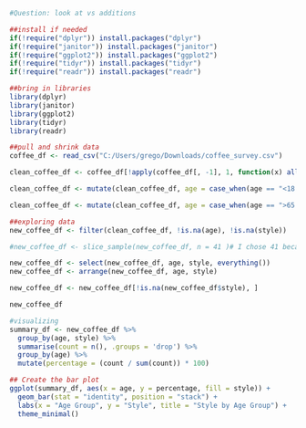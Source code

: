 ```r
#Question: look at vs additions

##install if needed
if(!require("dplyr")) install.packages("dplyr")
if(!require("janitor")) install.packages("janitor")
if(!require("ggplot2")) install.packages("ggplot2")
if(!require("tidyr")) install.packages("tidyr")
if(!require("readr")) install.packages("readr")

##bring in libraries
library(dplyr)
library(janitor)
library(ggplot2)
library(tidyr)
library(readr)

##pull and shrink data
coffee_df <- read_csv("C:/Users/grego/Downloads/coffee_survey.csv")

clean_coffee_df <- coffee_df[!apply(coffee_df[, -1], 1, function(x) all(is.na(x))), ] #remove data if everything is NA

clean_coffee_df <- mutate(clean_coffee_df, age = case_when(age == "<18 years old" ~ "0-17 years old", TRUE ~ age)) # Make <18 properly alphabetized

clean_coffee_df <- mutate(clean_coffee_df, age = case_when(age == ">65 years old" ~ "65+ years old", TRUE ~ age)) # Make <18 properly alphabetized

##exploring data
new_coffee_df <- filter(clean_coffee_df, !is.na(age), !is.na(style))

#new_coffee_df <- slice_sample(new_coffee_df, n = 41 )# I chose 41 because that is the max rows visible on my screen

new_coffee_df <- select(new_coffee_df, age, style, everything())
new_coffee_df <- arrange(new_coffee_df, age, style)

new_coffee_df <- new_coffee_df[!is.na(new_coffee_df$style), ]

new_coffee_df

#visualizing
summary_df <- new_coffee_df %>%
  group_by(age, style) %>%
  summarise(count = n(), .groups = 'drop') %>%
  group_by(age) %>%
  mutate(percentage = (count / sum(count)) * 100)

## Create the bar plot
ggplot(summary_df, aes(x = age, y = percentage, fill = style)) +
  geom_bar(stat = "identity", position = "stack") +
  labs(x = "Age Group", y = "Style", title = "Style by Age Group") +
  theme_minimal()
```

